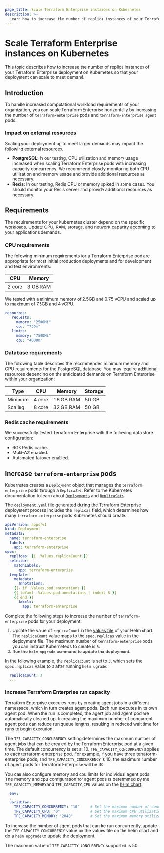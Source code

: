 ```yaml
---
page_title: Scale Terraform Enterprise instances on Kubernetes
description: >-
  Learn how to increase the number of replica instances of your Terraform Enterprise deployment on Kubernetes to scale up Terraform activities.   
---
```


# Scale Terraform Enterprise instances on Kubernetes

This topic describes how to increase the number of replica instances of your Terraform Enterprise deployment on Kubernetes so that your deployment can scale to meet demand.

## Introduction

To handle increased computational workload requirements of your organization, you can scale Terraform Enterprise horizontally by increasing the number of `terraform-enterprise` pods and `terraform-enterprise agent` pods.

### Impact on external resources

Scaling your deployment up to meet larger demands may impact the following external resources.

- **PostgreSQL**: In our testing, CPU utilization and memory usage increased when scaling Terraform Enterprise pods with increasing capacity concurrency. We recommend closely monitoring both CPU utilization and memory usage and provide additional resources as necessary.
- **Redis**: In our testing, Redis CPU or memory spiked in some cases. You should monitor your Redis server and provide additional resources as necessary.

## Requirements 

The requirements for your Kubernetes cluster depend on the specific workloads. Update CPU, RAM, storage, and network capacity according to your applications demands. 

### CPU requirements

The following minimum requirements for a Terraform Enterprise pod are appropriate for most initial production deployments and for development and test environments:

|  CPU    | Memory   |
| ------- | ---------|
| 2 core  | 3 GB RAM |

We tested with a minimum memory of 2.5GB and 0.75 vCPU and scaled up to maximum of 7.5GB and 4 vCPU.

```YAML
resources:
   requests:
     memory: "2500Mi"
     cpu: "750m"
   limits:
     memory: "7500Mi"
     cpu: "4000m"
```

### Database requirements

The following table describes the recommended minimum memory and CPU requirements for the PostgreSQL database. You may require additional resources depending on the anticipated demands on Terraform Enterprise within your organization:

| Type    |  CPU   | Memory    | Storage |
| ------- | -------|-----------|---------|
| Minimum | 4 core | 16 GB RAM | 50 GB   |
| Scaling | 8 core | 32 GB RAM | 50 GB   |


### Redis cache requirements

We successfully tested Terraform Enterprise with the following data store configuration:

- 6GB Redis cache. 
- Multi-AZ enabled. 
- Automated failover enabled. 


## Increase `terraform-enterprise` pods

Kubernetes creates a _`Deployment`_ object that manages the `terraform-enterprise` pods through a _`ReplicaSet`_. Refer to the Kubernetes documentation to learn about [`Deployment`s](https://kubernetes.io/docs/concepts/workloads/controllers/deployment/) and [`ReplicaSet`s](https://kubernetes.io/docs/concepts/workloads/controllers/replicaset/).

The [`deployment.yaml`](https://github.com/hashicorp/terraform-enterprise-helm/blob/0e1a2eb6644bdf6b710c9ce97ed1d2b8e3c558ae/templates/deployment.yaml#L13) file generated during the Terraform Enterprise deployment process includes the `replicas` field, which determines how many `terraform-enterprise` pods Kubernetes should create. 

```YAML
apiVersion: apps/v1
kind: Deployment
metadata:
  name: terraform-enterprise
  labels:
    app: terraform-enterprise
spec:
  replicas: {{ .Values.replicaCount }}
  selector:
    matchLabels:
      app: terraform-enterprise
  template:
    metadata:
      annotations:
    {{- if .Values.pod.annotations }}
    {{ toYaml .Values.pod.annotations | indent 8 }}
    {{ end }}
      labels:
        app: terraform-enterprise
```

Complete the following steps to increase the number of `terraform-enterprise` pods for your deployment: 

1. Update the value of `replicaCount` in the [values file](https://github.com/hashicorp/terraform-enterprise-helm/blob/0e1a2eb6644bdf6b710c9ce97ed1d2b8e3c558ae/values.yaml#L8) of your Helm chart. The `replicaCount` value maps to the `spec.replicas` value in the deployment file. The maximum number of `terraform-enterprise` pods you can instruct Kuberneteds to create is `5`. 
1. Run the `helm upgrade` command to update the deployment.

In the following example, the `replicaCount` is set to `3`, which sets the `spec.replicas` value to `3` after running `helm ugrade`:

```YAML
  replicaCount: 3
  ...
```

### Increase Terraform Enterprise run capacity

Terraform Enterprise executes runs by creating agent jobs in a different namespace, which in turn creates agent pods. Each run executes in its own agent pod. When the run is completed, the agent job and agent pod are automatically cleaned up. Increasing the maximum number of concurrent agent pods can reduce run queue lengths, resulting in reduced wait time for runs to begin execution.

The `TFE_CAPACITY_CONCURRENCY` setting determines the maximum number of agent jobs that can be created by the Terraform Enterprise pod at a given time.  The default concurrency is set at 10. `TFE_CAPACITY_CONCURRENCY` applies to each terraform-enterprise pod. For example, if you have three terraform-enterprise pods, and `TFE_CAPACITY_CONCURRENCY` is 10, the maximum number of agent pods for Terraform Enterprise will be 30.

You can also configure memory and cpu limits for individual agent pods. The memory and cpu configuration for agent pods is determined by the `TFE_CAPACITY_MEMORY`and `TFE_CAPACITY_CPU` values on the [helm chart](https://github.com/hashicorp/terraform-enterprise-helm/blob/0e1a2eb6644bdf6b710c9ce97ed1d2b8e3c558ae/values.yaml#L167-L169).

``` YAML
  env:
  ...
  variables:
    TFE_CAPACITY_CONCURRENCY: "10"     # Set the maximum number of concurrent runs, eg: 10
    TFE_CAPACITY_CPU: "0"              # Set the maximum CPU utilization. "0" equals unlimited.
    TFE_CAPACITY_MEMORY: "2048"        # Set the maximum memory utilization, eg: "2048" equals 2048Mi.
```

To increase the number of agent pods that can be run concurrently, update the `TFE_CAPACITY_CONCURRENCY` value on the values file on the helm chart and do a `helm upgrade` to update the deployment.

The maximum value of `TFE_CAPACITY_CONCURRENCY` supported is 50.

